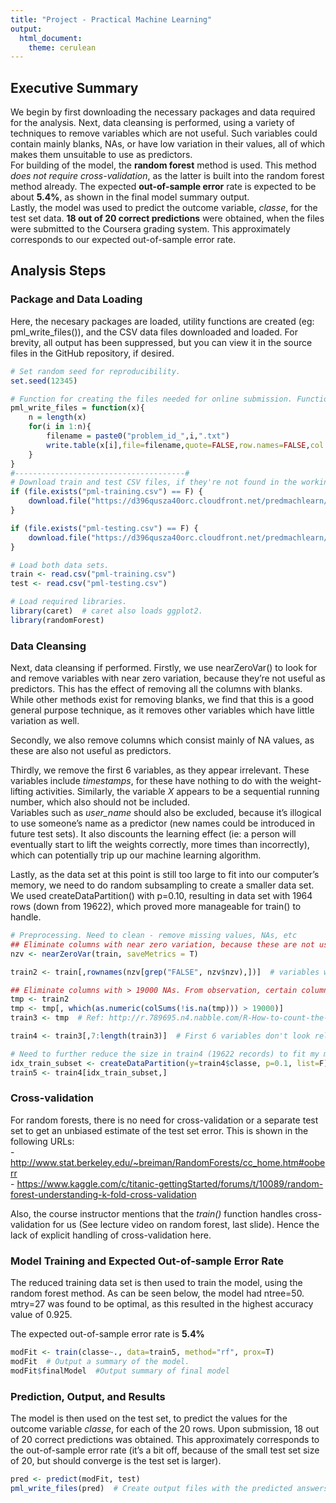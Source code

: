 ```yaml
---
title: "Project - Practical Machine Learning"
output:
  html_document:
    theme: cerulean
---
```

## Executive Summary
We begin by first downloading the necessary packages and data required for the analysis.
Next, data cleansing is performed, using a variety of techniques to remove variables which are not useful. Such variables could contain mainly blanks, NAs, or have low variation in their values, all of which makes them unsuitable to use as predictors.  
For building of the model, the **random forest** method is used. This method *does not require cross-validation*, as the latter is built into the random forest method already. The expected **out-of-sample error** rate is expected to be about **5.4%**, as shown in the final model summary output.  
Lastly, the model was used to predict the outcome variable, *classe*, for the test set data. **18 out of 20 correct predictions** were obtained, when the files were submitted to the Coursera grading system. This approximately corresponds to our expected out-of-sample error rate. 


## Analysis Steps
### Package and Data Loading
Here, the necesary packages are loaded, utility functions are created (eg: pml_write_files()), and the CSV data files downloaded and loaded. For brevity, all output has been suppressed, but you can view it in the source files in the GitHub repository, if desired.
```r
# Set random seed for reproducibility.
set.seed(12345)

# Function for creating the files needed for online submission. Function was provided in the project submission instructions file from the instructor.
pml_write_files = function(x){
    n = length(x)
    for(i in 1:n){
        filename = paste0("problem_id_",i,".txt")
        write.table(x[i],file=filename,quote=FALSE,row.names=FALSE,col.names=FALSE)
    }
}
#--------------------------------------#
# Download train and test CSV files, if they're not found in the working directory.
if (file.exists("pml-training.csv") == F) {
    download.file("https://d396qusza40orc.cloudfront.net/predmachlearn/pmltraining.csv", "pml-training.csv")
}

if (file.exists("pml-testing.csv") == F) {
    download.file("https://d396qusza40orc.cloudfront.net/predmachlearn/pmltesting.csv", "pml-testing.csv")
}

# Load both data sets.
train <- read.csv("pml-training.csv")
test <- read.csv("pml-testing.csv")

# Load required libraries.
library(caret)  # caret also loads ggplot2.
library(randomForest)
```

### Data Cleansing
Next, data cleansing if performed. Firstly, we use nearZeroVar() to look for and remove variables with near zero variation, because they're not useful as predictors. This has the effect of removing all the columns with blanks. While other methods exist for removing blanks, we find that this is a good general purpose technique, as it removes other variables which have little variation as well. 

Secondly, we also remove columns which consist mainly of NA values, as these are also not useful as predictors. 

Thirdly, we remove the first 6 variables, as they appear irrelevant. These variables include *timestamps*, for these have nothing to do with the weight-lifting activities. Similarly, the variable *X* appears to be a sequential running number, which also should not be included.  
Variables such as *user_name* should also be excluded, because it's illogical to use someone's name as a predictor (new names could be introduced in future test sets). It also discounts the learning effect (ie: a person will eventually start to lift the weights correctly, more times than incorrectly), which can potentially trip up our machine learning algorithm.

Lastly, as the data set at this point is still too large to fit into our computer's memory, we need to do random subsampling to create a smaller data set. We used createDataPartition() with p=0.10, resulting in data set with 1964 rows (down from 19622), which proved more manageable for train() to handle.

```r
# Preprocessing. Need to clean - remove missing values, NAs, etc
## Eliminate columns with near zero variation, because these are not useful as predictors.
nzv <- nearZeroVar(train, saveMetrics = T)

train2 <- train[,rownames(nzv[grep("FALSE", nzv$nzv),])]  # variables with near zero variation removed. Note that NAs are not handled.

## Eliminate columns with > 19000 NAs. From observation, certain columns consistently contain majority NA values, and should be removed.
tmp <- train2
tmp <- tmp[, which(as.numeric(colSums(!is.na(tmp))) > 19000)] 
train3 <- tmp  # Ref: http://r.789695.n4.nabble.com/R-How-to-count-the-number-of-NAs-in-each-column-of-a-df-td818077.html

train4 <- train3[,7:length(train3)]  # First 6 variables don't look relevant. Eliminate them.

# Need to further reduce the size in train4 (19622 records) to fit my memory size. Using ~10% (ie: 2000 records).
idx_train_subset <- createDataPartition(y=train4$classe, p=0.1, list=F)
train5 <- train4[idx_train_subset,]
```

### Cross-validation
For random forests, there is no need for cross-validation or a separate test set to get an unbiased estimate of the test set error. This is shown in the following URLs:  
- [http://www.stat.berkeley.edu/~breiman/RandomForests/cc_home.htm#ooberr](http://www.stat.berkeley.edu/~breiman/RandomForests/cc_home.htm#ooberr)  
- [https://www.kaggle.com/c/titanic-gettingStarted/forums/t/10089/random-forest-understanding-k-fold-cross-validation](https://www.kaggle.com/c/titanic-gettingStarted/forums/t/10089/random-forest-understanding-k-fold-cross-validation)

Also, the course instructor mentions that the *train()* function handles cross-validation for us (See lecture video on random forest, last slide). Hence the lack of explicit handling of cross-validation here.

### Model Training and Expected Out-of-sample Error Rate
The reduced training data set is then used to train the model, using the random forest method. As can be seen below, the model had ntree=50. mtry=27 was found to be optimal, as this resulted in the highest accuracy value of 0.925. 

The expected out-of-sample error rate is **5.4%**

```r
modFit <- train(classe~., data=train5, method="rf", prox=T)
modFit  # Output a summary of the model.
modFit$finalModel  #Output summary of final model
```

### Prediction, Output, and Results
The model is then used on the test set, to predict the values for the outcome variable *classe*, for each of the 20 rows. Upon submission, 18 out of 20 correct predictions was obtained. This approximately corresponds to the out-of-sample error rate (it's a bit off, because of the small test set size of 20, but should converge is the test set is larger).

```r
pred <- predict(modFit, test)
pml_write_files(pred)  # Create output files with the predicted answers.

```
  
  


<!-- ########################################################## -->
<!-- MISC INFO
- Source of Project dataset. http://groupware.les.inf.puc-rio.br/har. Classe=A means exactly correct. B to E are different error types. 160 columns incl classe.
- How to make HTML in GitHub viewable in browser. http://htmlpreview.github.io/

- > pred
 [1] B A A A A E D D A A B C B A E E A B B B
Levels: A B C D E
==> Score: 18/20. No 3 and 8 incorrect. 20/20 after correction.
===> Correct answers are 3=A, 8=B. Can use the confusion matrix to deduct answers.
Time taken to generate modFit -> ~15 mins
-->



